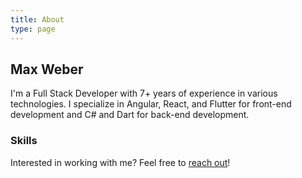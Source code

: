 ```yaml
---
title: About
type: page
---
```



## Max Weber

I'm a Full Stack Developer with 7+ years of experience in various technologies. I specialize in Angular, React, and Flutter for front-end development and C# and Dart for back-end development.

### Skills

<Skill name="JavaScript / TypeScript" level={5} />
<Skill name="C#" level={4} />
<Skill name="Flutter" level={5} />
<Skill name="Angular" level={5} />
<Skill name="React" level={3} />
<Skill name="Dart" level={3} />

Interested in working with me? Feel free to [reach out](mailto:flutterexp@gmail.com)!
